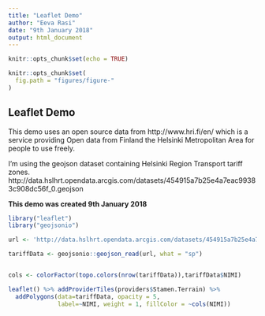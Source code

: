---
title: "Leaflet Demo"
author: "Eeva Rasi"
date: "9th January 2018"
output: html_document
---

```{r setup, include=FALSE}
knitr::opts_chunk$set(echo = TRUE)

```

```{r, echo = FALSE}
knitr::opts_chunk$set(
  fig.path = "figures/figure-"
)

```

## Leaflet Demo

This demo uses an open source data from http://www.hri.fi/en/ which is a service providing Open data from Finland the Helsinki Metropolitan Area for people to use freely.

I'm using the geojson dataset containing Helsinki Region Transport tariff zones.
http://data.hslhrt.opendata.arcgis.com/datasets/454915a7b25e4a7eac99383c908dc56f_0.geojson

**This demo was created 9th January 2018**


```{r results='hide', message=FALSE, warning=FALSE}
library("leaflet")
library("geojsonio")
```


```{r include=TRUE, message=FALSE, warning=FALSE}
url <- 'http://data.hslhrt.opendata.arcgis.com/datasets/454915a7b25e4a7eac99383c908dc56f_0.geojson'

tariffData <- geojsonio::geojson_read(url, what = "sp")


cols <- colorFactor(topo.colors(nrow(tariffData)),tariffData$NIMI)

leaflet() %>% addProviderTiles(providers$Stamen.Terrain) %>%
  addPolygons(data=tariffData, opacity = 5,
              label=~NIMI, weight = 1, fillColor = ~cols(NIMI))

```



